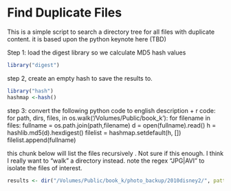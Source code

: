 Find Duplicate Files
========================================================

This is a simple script to search a directory tree for all files with duplicate content. it is based upon the python keynote here (TBD)

Step 1: load the digest library so we calculate MD5 hash values
```r
library("digest")
```

step 2, create an empty hash to save the results to.

```r
library("hash")
hashmap <-hash()
```

step 3: convert the following python code to english description + r code:
for path, dirs, files, in os.walk('/Volumes/Public/book_k'):
   for filename in files:
		 fullname = os.path.join(path,filename)
		 d = open(fullname).read()
		 h = hashlib.md5(d).hexdigest()
		 filelist = hashmap.setdefault(h, [])
         filelist.append(fullname)
         
this chunk below will list the files recursively . Not sure if this enough. I think I really want to "walk" a directory instead. note the regex "JPG|AVI" to isolate the files of interest.   
```r
results <- dir("/Volumes/Public/book_k/photo_backup/2010disney2/", pattern = "JPG|AVI", recursive=TRUE, all.files =TRUE, full.names=TRUE)
```         
         
